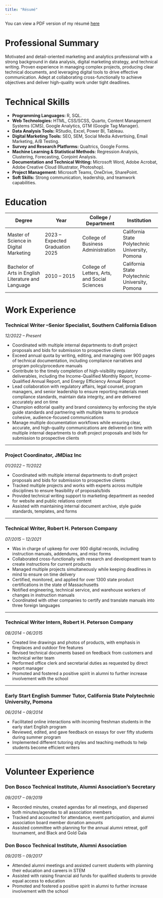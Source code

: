 ```yaml
---
title: "Résumé"
---
```


You can view a PDF version of my résumé [here](resume/resume.pdf){target="_blank"}


# Professional Summary

Motivated and detail-oriented marketing and analytics professional with a strong background in data analysis, digital marketing strategy, and technical writing. Proven experience in managing complex projects, producing clear technical documents, and leveraging digital tools to drive effective communication. Adept at collaborating cross-functionally to achieve objectives and deliver high-quality work under tight deadlines.

# Technical Skills

-   **Programming Languages:** R, SQL.
-   **Web Technologies:** HTML, CSS/SCSS, Quarto, Content Management Systems (CMS), Google Analytics, GTM (Google Tag Manager).
-   **Data Analysis Tools:** RStudio, Excel, Power BI, Tableau.
-   **Digital Marketing Tools:** SEO, SEM, Social Media Advertising, Email Marketing, A/B Testing.
-   **Survey and Research Platforms:** Qualtrics, Google Forms.
-   **Machine Learning & Statistical Methods:** Regression Analysis, Clustering, Forecasting, Conjoint Analysis.
-   **Documentation and Technical Writing:** Microsoft Word, Adobe Acrobat, Adobe Creative Cloud (Illustrator, Photoshop).
-   **Project Management:** Microsoft Teams, OneDrive, SharePoint.
-   **Soft Skills:** Strong communication, leadership, and teamwork capabilities.

# Education

| Degree | Year | College / Department | Institution |
|------------------|------------------|-------------------|------------------|
|Master of Science in Digital Marketing|2023 – Expected Graduation 2025|College of Business Administration|California State Polytechnic University, Pomona|
Bachelor of Arts in English Literature and Language|2010 – 2015|College of Letters, Arts, and Social Sciences|California State Polytechnic University, Pomona|

# Work Experience

### Technical Writer –Senior Specialist, Southern California Edison
*12/2022 – Present*

-   Coordinated with multiple internal departments to draft project proposals and bids for submission to prospective clients
-   Exceed annual quota by writing, editing, and managing over 900 pages of technical documentation, including compliance narratives and program policy/procedure manuals
-   Contribute to the timely completion of high-visibility regulatory deliverables, including the Income-Qualified Monthly Report, Income-Qualified Annual Report, and Energy Efficiency Annual Report
-   Lead collaboration with regulatory affairs, legal counsel, program managers, and senior leadership to ensure reporting materials meet compliance standards, maintain data integrity, and are delivered accurately and on time
-   Champion editorial quality and brand consistency by enforcing the style guide standards and partnering with multiple teams to produce cohesive, audience-focused communications
-   Manage multiple documentation workflows while ensuring clear, accurate, and high-quality communications are delivered on time with multiple internal departments to draft project proposals and bids for submission to prospective clients

------------------------------------------------------------------------

### Project Coordinator, JMDiaz Inc
*01/2022 – 11/2022*

-   Coordinated with multiple internal departments to draft project proposals and bids for submission to prospective clients
-   Tracked multiple projects and works with experts across multiple disciplines to ensure feasibility of proposals/bids
-   Provided technical writing support to marketing department as needed for website and public relations content
-   Assisted with maintaining internal document archive, style guide standards, templates, and forms

------------------------------------------------------------------------

### Technical Writer, Robert H. Peterson Company
*07/2015 – 12/2021*

-   Was in charge of upkeep for over 900 digital records, including instruction manuals, addendums, and misc forms
-   Collaborated cross-functionally with research and development team to create instructions for current products
-   Managed multiple projects simultaneously while keeping deadlines in mind to ensure on time delivery
-   Certified, monitored, and applied for over 1300 state product certifications in the state of Massachusetts
-   Notified engineering, technical service, and warehouse workers of changes in instruction manuals
-   Coordinated with other companies to certify and translate manuals into three foreign languages

------------------------------------------------------------------------

### Technical Writer Intern, Robert H. Peterson Company
*08/2014 – 06/2015*

-   Created line drawings and photos of products, with emphasis in fireplaces and outdoor fire features
-   Revised technical documents based on feedback from customers and technical writer team\
-   Performed office clerk and secretarial duties as requested by direct report manager
-   Promoted and fostered a positive spirit in alumni to further increase involvement with the school

------------------------------------------------------------------------

### Early Start English Summer Tutor, California State Polytechnic University, Pomona
*06/2014 – 09/2014*

-   Facilitated online interactions with incoming freshman students in the early start English program
-   Reviewed, edited, and gave feedback on essays for over fifty students during summer program
-   Implemented different tutoring styles and teaching methods to help students become efficient writers

------------------------------------------------------------------------

# Volunteer Experience

### Don Bosco Technical Institute, Alumni Association’s Secretary
*09/2017 – 09/2019*

-   Recorded minutes, created agendas for all meetings, and dispersed both minutes/agendas to all association members
-   Tracked and accounted for attendance, event participation, and alumni association board member donation amounts
-   Assisted committee with planning for the annual alumni retreat, golf tournament, and Black and Gold Gala

### Don Bosco Technical Institute, Alumni Association
*09/2015 – 09/2017*

-   Attended alumni meetings and assisted current students with planning their education and careers in STEM
-   Assisted with raising financial aid funds for qualified students to provide equal access to education
-   Promoted and fostered a positive spirit in alumni to further increase involvement with the school
